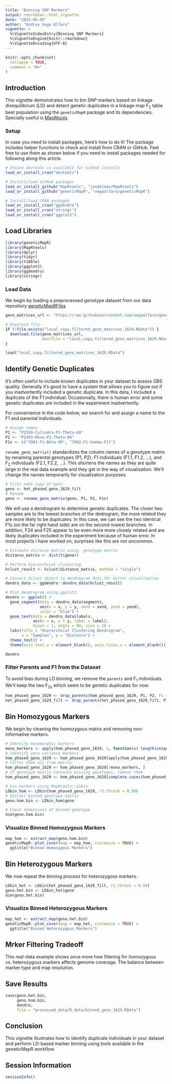 ```yaml
---
title: "Binning SNP Markers"
output: rmarkdown::html_vignette
date: "2025-05-05"
author: "Andrey Vega Alfaro"
vignette: >
  %\VignetteIndexEntry{Binning SNP Markers}
  %\VignetteEngine{knitr::rmarkdown}
  %\VignetteEncoding{UTF-8}
---
```


```r
knitr::opts_chunk$set(
  collapse = TRUE,
  comment = "#>"
)
```

## Introduction

This vignette demonstrates how to bin SNP markers based on linkage disequilibrium (LD) and detect genetic duplicates in a linkage map F~2~ table beet population using the `geneticMapR` package and its dependencies. Specially useful is [MapRtools](https://github.com/jendelman/MapRtools).

### Setup

In case you need to install packages, here's how to do it!
The package includes helper functions to check and install from CRAN or GitHub. Feel free to use them as shown below if you need to install packages needed for following along this article. 

```r
# Ensure devtools is available for GitHub installs
load_or_install_cran("devtools")

# Install/load GitHub packages
load_or_install_github("MapRtools", "jendelman/MapRtools")
load_or_install_github("geneticMapR", "vegaalfaro/geneticMapR")

# Install/load CRAN packages
load_or_install_cran("ggdendro")
load_or_install_cran("stringr")
load_or_install_cran("ggplot2")

```

## Load Libraries

```r
library(geneticMapR)
library(MapRtools)
library(dplyr)
library(tidyr)
library(tibble)
library(ggplot2)
library(ggdendro)
library(stringr)
```


### Load Data

We begin by loading a preprocessed genotype dataset from our data repository [geneticMapRFiles](https://github.com/vegaalfaro/geneticMapRFiles) 

```r
geno_matrices_url <- "https://raw.githubusercontent.com/vegaalfaro/geneticMapRFiles/main/R_data/filtered_geno_matrices_1629.RData"

# Download file
if (!file.exists("local_copy.filtered_geno_matrices_1629.RData")) {
  download.file(geno_matrices_url, 
                destfile = "local_copy.filtered_geno_matrices_1629.RData")
}

load("local_copy.filtered_geno_matrices_1629.RData")
```

## Identify Genetic Duplicates

It’s often useful to include known duplicates in your dataset to assess GBS quality. Generally it's good to have a system that allows you to figure out if you inadvertently included a genetic duplicate. In this data, I included a duplicate of the F1 individual. Occasionally, there is human error and some genetic duplicates are included in the experiment inadvertently.  

For convenience in the code below, we search for and assign a name to the F1 and parental individuals.

```r
# Assign names
P1 <- "P2550-Cylindra-P1-Theta-A9"
P2 <- "P2493-Mono-P2-Theta-B9"
F1s <- c("7001-F1-Beta-H9", "7002-F1-Gamma-F11") 
```

`rename_geno_matrix()` standardizes the column names of a genotype matrix by renaming parental genotypes (P1, P2), F1 individuals (F1.1, F1.2, ...), and F~2~ individuals (F2.1, F2.2, ...). This shortens the names as they are quite large in the real data example and they get in the way of visualization. We'll change the names temporarily for visualization purposes.

```r
# First make copy of geno
geno <- het_phased_geno_1629_filt
# Rename
geno <- rename_geno_matrix(geno, P1, P2, F1s)
```

We will use a dendrogram to determine genetic duplicates. The closer two samples are to the lowest branches of the dedrogram, the more related they are more likely to be duplicates. In this case, we can see the two identical F1s (on the far right hand side) are on the second-lowest branches. In addition, F24 and F25 appear to be even more more closely related and are likely duplicates included in the experiment because of human error. In most projects I have worked on, surprises like this are not uncommon. 

```r
# Estimate distance matrix using  genotype matrix
distance_matrix <- dist(t(geno))

# Perform hierarchical clustering
hclust_result <- hclust(distance_matrix, method = "single")

# Convert hclust object to dendrogram data for better visualization
dendro_data <- ggdendro::dendro_data(hclust_result)

# Plot dendrogram using ggplot2
dendro <- ggplot() +
  geom_segment(data = dendro_data$segments, 
               aes(x = x, y = y, xend = xend, yend = yend), 
               color = "blue") +
  geom_text(data = dendro_data$labels, 
            aes(x = x, y = y, label = label), 
            hjust = 1, angle = 90, size = 2) +
  labs(title = "Hierarchical Clustering Dendrogram",
       x = "Samples", y = "Distance") +
  theme_test() +
  theme(axis.text.x = element_blank(), axis.ticks.x = element_blank())

dendro
```


### Filter Parents and F1 from the Dataset

To avoid bias during LD binning, we remove the `parents` and F~1~ individuals. We'll keep the two F~2s~ which seem to be genetic duplicates for now.

```r
hom_phased_geno_1629 <- drop_parents(hom_phased_geno_1629, P1, P2, F1 = F1s)
het_phased_geno_1629_filt <- drop_parents(het_phased_geno_1629_filt, P1, P2, F1 = F1s)
```

## Bin Homozygous Markers

We begin by cleaning the homozygous matrix and removing non-informative markers.

```r
# Identify monomorphic markers
mono_markers <- apply(hom_phased_geno_1629, 1, function(x) length(unique(na.omit(x))) == 1)
# Identify zero variance markers
hom_phased_geno_1629 <- hom_phased_geno_1629[apply(hom_phased_geno_1629, 1, var) > 0, ]
# Filter them out from matrix
hom_phased_geno_1629 <- hom_phased_geno_1629[!mono_markers, ]
# If genotype matrix contains missing genotypes, remove them
hom_phased_geno_1629 <- hom_phased_geno_1629[complete.cases(hom_phased_geno_1629), ]

# bin markers using MapRtools::LDbin
LDbin_hom <- LDbin(hom_phased_geno_1629, r2.thresh = 0.99)
# Extract binned genotype matrix
geno.hom.bin <- LDbin_hom$geno

# Check dimensions of binned genotype
dim(geno.hom.bin)

```

### Visualize Binned Homozygous Markers

```r
map_hom <- extract_map(geno.hom.bin)
geneticMapR::plot_cover(map = map_hom, customize = TRUE) + 
  ggtitle("Binned Homozygous Markers")

```

## Bin Heterozygous Markers
We now repeat the binning process for heterozygous markers.

```r
LDbin_het <- LDbin(het_phased_geno_1629_filt, r2.thresh = 0.99)
geno.het.bin <- LDbin_het$geno
dim(geno.het.bin)

```

### Visualize Binned Heterozygous Markers

```r
map_het <- extract_map(geno.het.bin)
geneticMapR::plot_cover(map = map_het, customize = TRUE) + 
  ggtitle("Binned Heterozygous Markers")

```

## Mrker Filtering Tradeoff
This real-data example shows once more how filtering for homozygous vs. heterozygous markers affects genome coverage. The balance between marker type and map resolution.

## Save Results

```r
save(geno.het.bin, 
     geno.hom.bin,  
     dendro,
     file = "processed_data/R_data/binned_geno_1629.RData")

```

## Conclusion

This vignette illustrates how to identify duplicate individuals in your dataset and perform LD-based marker binning using tools available in the geneticMapR workflow.

## Session Information

```r
sessionInfo()
```
